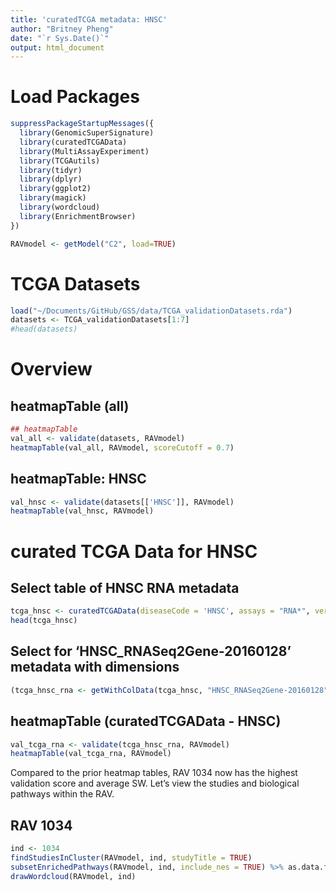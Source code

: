 ```yaml
---
title: 'curatedTCGA metadata: HNSC'
author: "Britney Pheng"
date: "`r Sys.Date()`"
output: html_document
---
```


# Load Packages
```r
suppressPackageStartupMessages({
  library(GenomicSuperSignature)
  library(curatedTCGAData)
  library(MultiAssayExperiment)
  library(TCGAutils)
  library(tidyr)
  library(dplyr)
  library(ggplot2)
  library(magick)
  library(wordcloud)
  library(EnrichmentBrowser)
})
```

```r
RAVmodel <- getModel("C2", load=TRUE)
```

# TCGA Datasets
```r
load("~/Documents/GitHub/GSS/data/TCGA_validationDatasets.rda")
datasets <- TCGA_validationDatasets[1:7]
#head(datasets)
```

# Overview
## heatmapTable (all)
```r
## heatmapTable
val_all <- validate(datasets, RAVmodel)
heatmapTable(val_all, RAVmodel, scoreCutoff = 0.7)
```

## heatmapTable: HNSC
```r
val_hnsc <- validate(datasets[['HNSC']], RAVmodel)
heatmapTable(val_hnsc, RAVmodel)
```
# curated TCGA Data for HNSC

## Select table of HNSC RNA metadata
```r
tcga_hnsc <- curatedTCGAData(diseaseCode = 'HNSC', assays = "RNA*", version = "2.0.1", dry.run = FALSE)
head(tcga_hnsc)
```
## Select for 'HNSC_RNASeq2Gene-20160128' metadata with dimensions
```r
(tcga_hnsc_rna <- getWithColData(tcga_hnsc, "HNSC_RNASeq2Gene-20160128", mode = "append"))
```

## heatmapTable (curatedTCGAData - HNSC)
```r
val_tcga_rna <- validate(tcga_hnsc_rna, RAVmodel)
heatmapTable(val_tcga_rna, RAVmodel)
```

Compared to the prior heatmap tables, RAV 1034 now has the highest validation score and average SW. Let's view the studies and biological pathways within the RAV.

## RAV 1034
```r
ind <- 1034
findStudiesInCluster(RAVmodel, ind, studyTitle = TRUE)
subsetEnrichedPathways(RAVmodel, ind, include_nes = TRUE) %>% as.data.frame
drawWordcloud(RAVmodel, ind)
```


